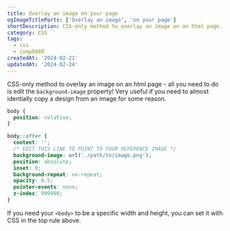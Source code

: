 ```yaml
---
title: Overlay an image on your page
ogImageTitleParts: ['Overlay an image', 'on your page']
shortDescription: CSS-only method to overlay an image on an html page.
category: CSS
tags:
  - css
  - comp6080
createdAt: '2024-02-21'
updatedAt: '2024-02-24'
---
```


CSS-only method to overlay an image on an html page - all you need to do is edit
the `background-image` property! Very useful if you need to almost identially
copy a design from an image for some reason.

```css
body {
  position: relative;
}

body::after {
  content: '';
  /* EDIT THIS LINE TO POINT TO YOUR REFERENCE IMAGE */
  background-image: url('./path/to/image.png');
  position: absolute;
  inset: 0;
  background-repeat: no-repeat;
  opacity: 0.5;
  pointer-events: none;
  z-index: 999998;
}
```

<Note variant="info">

If you need your `<body>` to be a specific width and height, you can set it with
CSS in the top rule above.

</Note>
